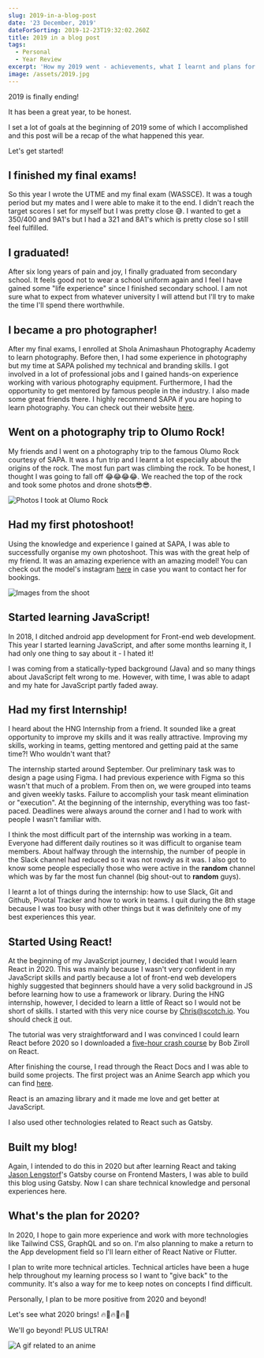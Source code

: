 ```yaml
---
slug: 2019-in-a-blog-post
date: '23 December, 2019'
dateForSorting: 2019-12-23T19:32:02.260Z
title: 2019 in a blog post
tags:
  - Personal
  - Year Review
excerpt: 'How my 2019 went - achievements, what I learnt and plans for 2020'
image: /assets/2019.jpg
---
```

2019 is finally ending!

It has been a great year, to be honest.

I set a lot of goals at the beginning of 2019 some of which I accomplished and this post will be a recap of the what happened this year.

Let's get started!

## I finished my final exams!

So this year I wrote the UTME and my final exam (WASSCE). It was a tough period but my mates and I were able to make it to the end. I didn't reach the target scores I set for myself but I was pretty close 😅. I wanted to get a 350/400 and 9A1's but I had a 321 and 8A1's which is pretty close so I still feel fulfilled.

## I graduated!

After six long years of pain and joy, I finally graduated from secondary school. It feels good not to wear a school uniform again and I feel I have gained some "life experience" since I finished secondary school. I am not sure what to expect from whatever university I will attend but I'll try to make the time I'll spend there worthwhile.

## I became a pro photographer!

After my final exams, I enrolled at Shola Animashaun Photography Academy to learn photography. Before then, I had some experience in photography but my time at SAPA polished my technical and branding skills. I got involved in a lot of professional jobs and I gained hands-on experience working with various photography equipment. Furthermore, I had the opportunity to get mentored by famous people in the industry. I also made some great friends there. I highly recommend SAPA if you are hoping to learn photography. You can check out their website [here](http://sholaanimashaun.com/academy/).

## Went on a photography trip to Olumo Rock!

My friends and I went on a photography trip to the famous Olumo Rock courtesy of SAPA. It was a fun trip and I learnt a lot  especially about the origins of the rock. The most fun part was climbing the rock. To be honest, I thought I was going to fall off 😂😂😂😂. We reached the top of the rock and took some photos and drone shots😎😎.

![Photos I took at Olumo Rock](/assets/OlumoRock.jpg "Photos I took at Olumo Rock")

## Had my first photoshoot!

Using the knowledge and experience I gained at SAPA, I was able to successfully organise my own photoshoot. This was with the great help of my friend. It was an amazing experience with an amazing model! You can check out the model's instagram [here](https://www.instagram.com/feyiii_/?hl=en) in case you want to contact her for bookings.

![Images from the shoot](/assets/MyFirstPhotoShoot.jpg "Images from the shoot")

## Started learning JavaScript!

In 2018, I ditched android app development for Front-end web development. This year I started learning JavaScript, and after some months learning it, I had only one thing to say about it - I hated it!

I was coming from a statically-typed background (Java) and so many things about JavaScript felt wrong to me. However, with time, I was able to adapt and my hate for JavaScript partly faded away.

## Had my first Internship!

I heard about the HNG Internship from a friend. It sounded like a great opportunity to improve my skills and it was really attractive. Improving my skills, working in teams, getting mentored and getting paid at the same time?! Who wouldn't want that?

The internship started around September. Our preliminary task was to design a page using Figma. I had previous experience with Figma so this wasn't that much of a problem. From then on, we were grouped into teams and given weekly tasks. Failure to accomplish your task meant elimination or "execution". At the beginning of the internship, everything was too fast-paced. Deadlines were always around the corner and I had to work with people I wasn't familiar with. 

I think the most difficult part of the internship was working in a team. Everyone had different daily routines so it was difficult to organise team members. About halfway through the internship, the number of people in the Slack channel had reduced so it was not rowdy as it was. I also got to know some people especially those who were active in the **random** channel which was by far the most fun channel (big shout-out to **random** guys). 

I learnt a lot of things during the internship: how to use Slack, Git and Github, Pivotal Tracker and how to work in teams.  I quit during the 8th stage because I was too busy with other things but it was definitely one of my best experiences this year.

## Started Using React!

At the beginning of my JavaScript journey, I decided that I would learn React in 2020. This was mainly because I wasn't very confident in my JavaScript skills and partly because a lot of front-end web developers highly suggested that beginners should have a very solid background in JS before learning how to use a framework or library. During the HNG internship, however, I decided to learn a little of React so I would not be short of skills. I started with this very nice course by Chris@scotch.io. You should check [it](https://scotch.io/starters/react/getting-started-with-react-2019-edition) out. 

The tutorial was very straightforward and I was convinced I could learn React before 2020 so I downloaded a [five-hour crash course](https://www.youtube.com/watch?v=DLX62G4lc44) by Bob Ziroll on React.

After finishing the course, I read through the React Docs and I was able to build some projects. The first project was an Anime Search app which you can find [here](https://nodejss.github.io/AnimeSearch/). 

React is an amazing library and it made me love and get better at JavaScript.

I also used other technologies related to React such as Gatsby.

## Built my blog!

Again, I intended to do this in 2020 but after learning React and taking [Jason Lengstorf](https://twitter.com/jlengstorf)'s Gatsby course on Frontend Masters, I was able to build this blog using Gatsby. Now I can share technical knowledge and personal experiences here.

## What's the plan for 2020?

In 2020, I hope to gain more experience and work with more technologies like Tailwind CSS, GraphQL and so on. I'm also planning to make a return to the App development field so I'll learn either of React Native or Flutter. 

I plan to write more technical articles. Technical articles have been a huge help throughout my learning process so I want to "give back" to the community. It's also a way for me to keep notes on concepts I find difficult.

Personally, I plan to be more positive from 2020 and beyond!

Let's see what 2020 brings! 🔥🚀🔥🚀🔥🚀

We'll go beyond! PLUS ULTRA!

![A gif related to an anime](/assets/GoBeyondPlusUltra.gif "In 2020, let's go beyond! PLUS ULTRA!")

